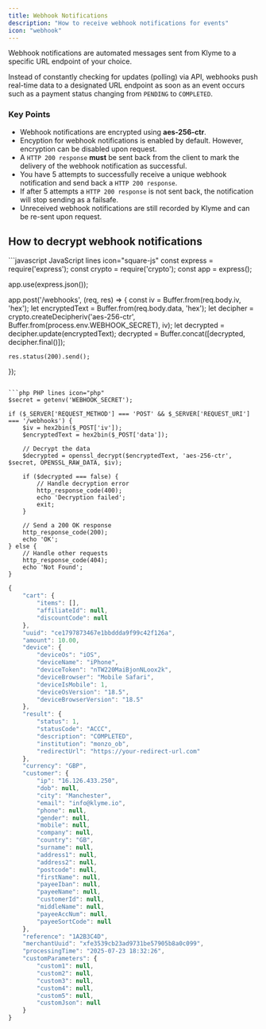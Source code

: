 ```yaml
---
title: Webhook Notifications
description: "How to receive webhook notifications for events"
icon: "webhook"
---
```


Webhook notifications are automated messages sent from Klyme to a specific URL endpoint of your choice.

Instead of constantly checking for updates (polling) via API, webhooks push real-time data to a designated URL endpoint as soon as an event occurs such as a
payment status changing from `PENDING` to `COMPLETED`.

### Key Points

- Webhook notifications are encrypted using **aes-256-ctr**.
- Encyption for webhook notifications is enabled by default. However, encryption can be disabled upon request.
- A `HTTP 200 response` **must** be sent back from the client to mark the delivery of the webhook notification as successful.
- You have 5 attempts to successfully receive a unique webhook notification and send back a `HTTP 200 response`.
- If after 5 attempts a `HTTP 200 response` is not sent back, the notification will stop sending as a failsafe.
- Unreceived webhook notifications are still recorded by Klyme and can be re-sent upon request.

## How to decrypt webhook notifications

<CodeGroup>
```javascript JavaScript lines icon="square-js"
const express = require('express');
const crypto = require('crypto');
const app = express();

app.use(express.json());

app.post('/webhooks', (req, res) => {
    const iv = Buffer.from(req.body.iv, 'hex');
    let encryptedText = Buffer.from(req.body.data, 'hex');
    let decipher = crypto.createDecipheriv('aes-256-ctr', Buffer.from(process.env.WEBHOOK_SECRET), iv);
    let decrypted = decipher.update(encryptedText);
    decrypted = Buffer.concat([decrypted, decipher.final()]);

    res.status(200).send();
});
```

```php PHP lines icon="php"
$secret = getenv('WEBHOOK_SECRET');

if ($_SERVER['REQUEST_METHOD'] === 'POST' && $_SERVER['REQUEST_URI'] === '/webhooks') {
    $iv = hex2bin($_POST['iv']);
    $encryptedText = hex2bin($_POST['data']);

    // Decrypt the data
    $decrypted = openssl_decrypt($encryptedText, 'aes-256-ctr', $secret, OPENSSL_RAW_DATA, $iv);

    if ($decrypted === false) {
        // Handle decryption error
        http_response_code(400);
        echo 'Decryption failed';
        exit;
    }

    // Send a 200 OK response
    http_response_code(200);
    echo 'OK';
} else {
    // Handle other requests
    http_response_code(404);
    echo 'Not Found';
}
```

```javascript Payload
{
    "cart": {
        "items": [],
        "affiliateId": null,
        "discountCode": null
    },
    "uuid": "ce1797873467e1bbddda9f99c42f126a",
    "amount": 10.00,
    "device": {
        "deviceOs": "iOS",
        "deviceName": "iPhone",
        "deviceToken": "nTW220MaiBjonNLoox2k",
        "deviceBrowser": "Mobile Safari",
        "deviceIsMobile": 1,
        "deviceOsVersion": "18.5",
        "deviceBrowserVersion": "18.5"
    },
    "result": {
        "status": 1,
        "statusCode": "ACCC",
        "description": "COMPLETED",
        "institution": "monzo_ob",
        "redirectUrl": "https://your-redirect-url.com"
    },
    "currency": "GBP",
    "customer": {
        "ip": "16.126.433.250",
        "dob": null,
        "city": "Manchester",
        "email": "info@klyme.io",
        "phone": null,
        "gender": null,
        "mobile": null,
        "company": null,
        "country": "GB",
        "surname": null,
        "address1": null,
        "address2": null,
        "postcode": null,
        "firstName": null,
        "payeeIban": null,
        "payeeName": null,
        "customerId": null,
        "middleName": null,
        "payeeAccNum": null,
        "payeeSortCode": null
    },
    "reference": "1A2B3C4D",
    "merchantUuid": "xfe3539cb23ad9731be57905b8a0c099",
    "processingTime": "2025-07-23 18:32:26",
    "customParameters": {
        "custom1": null,
        "custom2": null,
        "custom3": null,
        "custom4": null,
        "custom5": null,
        "customJson": null
    }
}
```
</CodeGroup>